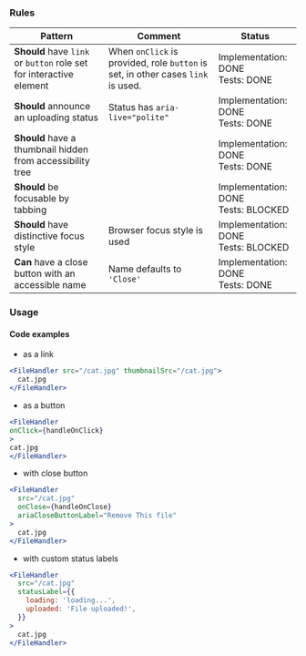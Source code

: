 ### Rules

| Pattern                                                             | Comment                                                                          | Status                                   |
| ------------------------------------------------------------------- | -------------------------------------------------------------------------------- | ---------------------------------------- |
| **Should** have `link` or `button` role set for interactive element | When `onClick` is provided, role `button` is set, in other cases `link` is used. | Implementation: DONE<br />Tests: DONE    |
| **Should** announce an uploading status                             | Status has `aria-live="polite"`                                                  | Implementation: DONE<br />Tests: DONE    |
| **Should** have a thumbnail hidden from accessibility tree          |                                                                                  | Implementation: DONE<br />Tests: DONE    |
| **Should** be focusable by tabbing                                  |                                                                                  | Implementation: DONE<br />Tests: BLOCKED |
| **Should** have distinctive focus style                             | Browser focus style is used                                                      | Implementation: DONE<br />Tests: BLOCKED |
| **Can** have a close button with an accessible name                 | Name defaults to `'Close'`                                                       | Implementation: DONE<br />Tests: DONE    |

### Usage

#### Code examples

- as a link

```jsx
<FileHandler src="/cat.jpg" thumbnailSrc="/cat.jpg">
  cat.jpg
</FileHandler>
```

- as a button

<!-- prettier-ignore -->
  ```jsx
<FileHandler
  onClick={handleOnClick}
>
  cat.jpg
</FileHandler>
```

- with close button

```jsx
<FileHandler
  src="/cat.jpg"
  onClose={handleOnClose}
  ariaCloseButtonLabel="Remove This file"
>
  cat.jpg
</FileHandler>
```

- with custom status labels

```jsx
<FileHandler
  src="/cat.jpg"
  statusLabel={{
    loading: 'loading...',
    uploaded: 'File uploaded!',
  }}
>
  cat.jpg
</FileHandler>
```
